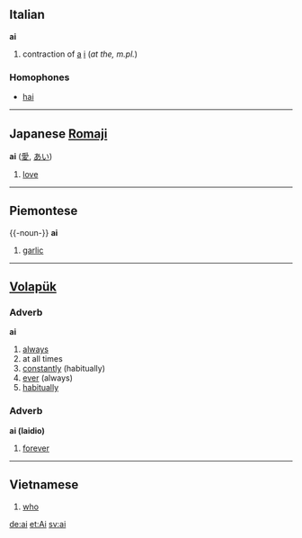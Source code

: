 == Italian ==
'''ai'''

#contraction of [[a#Italian|a]] [[i#Italian|i]] (''at the, m.pl.'')

===Homophones===
*[[hai#Italian|hai]]

----

== Japanese [[Romaji]] ==
'''ai''' ([[愛]], [[あい]])

# [[love]]

----

==Piemontese==

{{-noun-}}
'''ai'''
# [[garlic]]

----

== [[Volapük]] ==

=== Adverb ===
'''ai''' 

# [[always]]
# at all times
# [[constantly]] (habitually)
# [[ever]] (always)
# [[habitually]]

=== Adverb ===
'''ai (laidio)''' 

# [[forever]]

----

==Vietnamese==

#[[who]]

[[de:ai]]
[[et:Ai]]
[[sv:ai]]